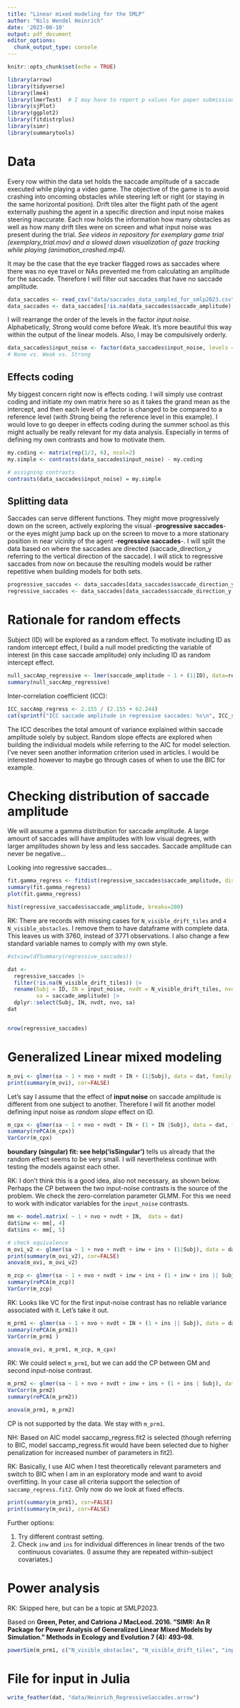 ```yaml
---
title: "Linear mixed modeling for the SMLP"
author: "Nils Wendel Heinrich"
date: '2023-08-10'
output: pdf_document
editor_options: 
  chunk_output_type: console
---
```


```r
knitr::opts_chunk$set(echo = TRUE)
```

```r
library(arrow)
library(tidyverse)
library(lme4)
library(lmerTest)  # I may have to report p values for paper submission
library(sjPlot)
library(ggplot2)
library(fitdistrplus)
library(simr)
library(summarytools)
```

# Data
Every row within the data set holds the saccade amplitude of a saccade executed while playing a video game. The objective of the game is to avoid crashing into oncoming obstacles while steering left or right (or staying in the same horizontal position). Drift tiles alter the flight path of the agent externally pushing the agent in a specific direction and input noise makes steering inaccurate. Each row holds the information how many obstacles as well as how many drift tiles were on screen and what input noise was present during the trial. *See videos in repository for exemplary game trial (exemplary_trial.mov) and a slowed down visualization of gaze tracking while playing (animation_crashed.mp4).*

It may be the case that the eye tracker flagged rows as saccades where there was no eye travel or NAs prevented me from calculating an amplitude for the saccade. Therefore I will filter out saccades that have no saccade amplitude.

```r

data_saccades <- read_csv("data/saccades_data_sampled_for_smlp2023.csv")
data_saccades <- data_saccades[!is.na(data_saccades$saccade_amplitude), ]

```

I will rearrange the order of the levels in the factor *input noise*. Alphabetically, *S*trong would come before *W*eak. It's more beautiful this way within the output of the linear models. Also, I may be compulsively orderly.

```r

data_saccades$input_noise <- factor(data_saccades$input_noise, levels = c("N", "W", "S"))
# None vs. Weak vs. Strong

```

## Effects coding
My biggest concern right now is effects coding. I will simply use contrast coding and initiate my own matrix here so as it takes the grand mean as the intercept, and then each level of a factor is changed to be compared to a reference level (with *S*trong being the reference level in this example). I would love to go deeper in effects coding during the summer school as this might actually be really relevant for my data analysis. Especially in terms of defining my own contrasts and how to motivate them.

```r

my.coding <- matrix(rep(1/3, 6), ncol=2)
my.simple <- contrasts(data_saccades$input_noise) - my.coding

# assigning contrasts
contrasts(data_saccades$input_noise) = my.simple

```

## Splitting data
Saccades can serve different functions. They might move progressively down on the screen, actively exploring the visual -**progressive saccades**-  or the eyes might jump back up on the screen to move to a more stationary position in near vicinity of the agent -**regressive saccades**-. I will split the data based on where the saccades are directed (saccade_direction_y referring to the vertical direction of the saccade). I will stick to regressive saccades from now on because the resulting models would be rather repetitive when building models for both sets.

```r

progressive_saccades <- data_saccades[data_saccades$saccade_direction_y < 0, ]
regressive_saccades <- data_saccades[data_saccades$saccade_direction_y > 0, ]

```

# Rationale for random effects
Subject (ID) will be explored as a random effect. To motivate including ID as random intercept effect, I build a null model predicting the variable of interest (in this case saccade amplitude) only including ID as random intercept effect.

```r

null_saccAmp_regressive <- lmer(saccade_amplitude ~ 1 + (1|ID), data=regressive_saccades, REML=FALSE)
summary(null_saccAmp_regressive)

```

Inter-correlation coefficient (ICC):

```r

ICC_saccAmp_regress <- 2.155 / (2.155 + 62.244)
cat(sprintf("ICC saccade amplitude in regressive saccades: %s\n", ICC_saccAmp_regress))

```

The ICC describes the total amount of variance explained within saccade amplitude solely by subject. Random slope effects are explored when building the individual models while referring to the AIC for model selection. I've never seen another information criterion used in articles. I would be interested however to maybe go through cases of when to use the BIC for example.

# Checking distribution of saccade amplitude
We will assume a gamma distribution for saccade amplitude. A large amount of saccades will have amplitudes with low visual degrees, with larger amplitudes shown by less and less saccades. Saccade amplitude can never be negative...

Looking into regressive saccades...

```r

fit.gamma_regress <- fitdist(regressive_saccades$saccade_amplitude, distr = "gamma", method = "mme")
summary(fit.gamma_regress)
plot(fit.gamma_regress)

hist(regressive_saccades$saccade_amplitude, breaks=200)
```

RK: There are records with missing cases for `N_visible_drift_tiles` and `4	N_visible_obstacles`. I remove them to have dataframe with complete data. This leaves us with 3760, instead of 3771 observations. I also change a few standard variable names to comply with my own style.

```r
#stview(dfSummary(regressive_saccades))

dat <- 
  regressive_saccades |> 
  filter(!is.na(N_visible_drift_tiles)) |> 
  rename(Subj = ID, IN = input_noise, nvdt = N_visible_drift_tiles, nvo = N_visible_obstacles, 
         sa = saccade_amplitude) |> 
  dplyr::select(Subj, IN, nvdt, nvo, sa)
dat


nrow(regressive_saccades)
```

# Generalized Linear mixed modeling

```r
m_ovi <- glmer(sa ~ 1 + nvo + nvdt + IN + (1|Subj), data = dat, family = Gamma)
print(summary(m_ovi), cor=FALSE)
```

Let's say I assume that the effect of **input noise** on saccade amplitude is different from one subject to another. Therefore I will fit another model defining input noise as *random slope* effect on ID. 

```r
m_cpx <- glmer(sa ~ 1 + nvo + nvdt + IN + (1 + IN |Subj), data = dat, family = Gamma)
summary(rePCA(m_cpx))
VarCorr(m_cpx) 
```

**boundary (singular) fit: see help('isSingular')** tells us already that the random effect seems to be very small. I will nevertheless continue with testing the models against each other.


RK: I don't think this is a good idea, also not necessary, as shown below. Perhaps the CP between the two input-noise contrasts is the source of the problem. We check the zero-correlation parameter GLMM. For this we need to work with indicator variables for the `input_noise` contrasts. 

```r
mm <- model.matrix( ~ 1 + nvo + nvdt + IN,  data = dat)
dat$inw <- mm[, 4]
dat$ins <- mm[, 5]

# check equivalence
m_ovi_v2 <- glmer(sa ~ 1 + nvo + nvdt + inw + ins + (1|Subj), data = dat, family = Gamma)
print(summary(m_ovi_v2), cor=FALSE)
anova(m_ovi, m_ovi_v2)

m_zcp <- glmer(sa ~ 1 + nvo + nvdt + inw + ins + (1 + inw + ins || Subj), data = dat, family = Gamma)
summary(rePCA(m_zcp))
VarCorr(m_zcp) 
```

RK: Looks like VC for the first input-noise contrast has no reliable variance associated with it. Let's take it out.

```r
m_prm1 <- glmer(sa ~ 1 + nvo + nvdt + IN + (1 + ins || Subj), data = dat, family = Gamma)
summary(rePCA(m_prm1))
VarCorr(m_prm1 )

anova(m_ovi, m_prm1, m_zcp, m_cpx)
```

RK: We could select `m_prm1`, but we can add the CP between GM and second input-noise contrast.

```r
m_prm2 <- glmer(sa ~ 1 + nvo + nvdt + inw + ins + (1 + ins | Subj), data = dat, family = Gamma)
VarCorr(m_prm2)
summary(rePCA(m_prm2))

anova(m_prm1, m_prm2)
```

CP is not supported by the data. We stay with  `m_prm1`.

NH: Based on AIC model saccamp_regress.fit2 is selected (though referring to BIC, model saccamp_regress.fit would have been selected due to higher penalization for increased number of parameters in fit2).

RK: Basically, I use AIC when I test theoretically relevant parameters and switch to BIC when I am in an exploratory mode and want to avoid overfitting. In your case all criteria support the selection of  `saccamp_regress.fit2`.  Only now do we look at fixed effects.

```r
print(summary(m_prm1), cor=FALSE)
print(summary(m_ovi), cor=FALSE)
```

Further options:

1. Try different contrast setting. 
2. Check `inw` and `ins` for individual differences in linear trends of the two continuous covariates. (I assume they are repeated within-subject covariates.) 

# Power analysis 

RK: Skipped here, but can be a topic at SMLP2023. 

Based on **Green, Peter, and Catriona J MacLeod. 2016. “SIMR: An R Package for Power Analysis of Generalized Linear Mixed Models by Simulation.” Methods in Ecology and Evolution 7 (4): 493–98**.

```r
powerSim(m_prm1, c("N_visible_obstacles", "N_visible_drift_tiles", "input_noise"), nsim = 1000)
```

# File for input in Julia

```r
write_feather(dat, "data/Heinrich_RegressiveSaccades.arrow")
```

